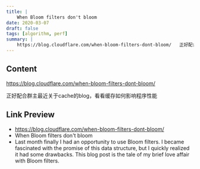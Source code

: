 ```yaml
---
title: |
    When Bloom filters don't bloom
date: 2020-03-07
draft: false
tags: [algorithm, perf]
summary: |
    https://blog.cloudflare.com/when-bloom-filters-dont-bloom/   正好配合群主最近关于cache的blog，看看缓存如何影响程序性能
---
```


## Content

https://blog.cloudflare.com/when-bloom-filters-dont-bloom/

正好配合群主最近关于cache的blog，看看缓存如何影响程序性能

## Link Preview

- https://blog.cloudflare.com/when-bloom-filters-dont-bloom/
- When Bloom filters don't bloom
- Last month finally I had an opportunity to use Bloom filters. I became fascinated with the promise of this data structure, but I quickly realized it had some drawbacks. This blog post is the tale of my brief love affair with Bloom filters.
